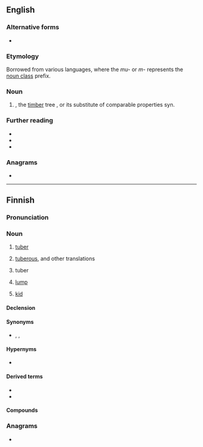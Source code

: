 ==English==

===Alternative forms===
* {{alter|en|Mukula|mukwa|Mukwa}}

===Etymology===
Borrowed from various {{bor|en|bnt}} languages, where the ''mu-'' or ''m-'' represents the [[noun class]] prefix.

===Noun===
{{en-noun|-}}

# {{tlb|en|Zambia|Malawi}} {{vern|Transvaal teak}}, the [[timber]] tree {{taxlink|Pterocarpus angolensis|species}}, or its substitute of comparable properties {{taxlink|Pterocarpus tinctorius|species}} syn. {{taxlink|Pterocarpus chrysothrix|species}}

===Further reading===
* {{cite-web|author=Shi Yi|title=Chinese Demand for Bloodwood Cuts Into Congo’s Ecosystem|work=Earth Journalism Network|date=2017-01-20|url=https://earthjournalism.net/stories/chinese-demand-for-bloodwood-cuts-into-congo2019s-ecosystem|accessdate=21 August 2019|archiveurl=https://web.archive.org/web/20190821213600/https://earthjournalism.net/stories/chinese-demand-for-bloodwood-cuts-into-congo2019s-ecosystem|archivedate=21 August 2019}}
* {{cite-web|title=Saving trees or improving lives? Tackling illegal logging in Zambia's forests|author=Xue Weng, Paolo Cerutti, Penias Banda and Davison Gumbo|work=International Institute for Environment and Development|date=2017-04-19|url=https://www.iied.org/saving-trees-or-improving-lives}}
* {{cite-book|title=Informality, global capital, rural development and the environment: Mukula (rosewood) trade between China and Zambia|author=Paolo Omar Cerutti, Davison Gumbo, Kaala Moombe, George Schoneveld, Robert Nasi, Nils Bourland and Xiaoxue Weng|publisher=International Institute for Environment and Development|year=2018|url=https://pubs.iied.org/pdfs/13603IIED.pdf}}

===Anagrams===
* {{anagrams|en|a=aklmuu|Maluku}}

{{topics|en|Dalbergieae tribe plants|Woods}}

----

==Finnish==

===Pronunciation===
{{fi-pronunciation}}

===Noun===
{{fi-noun}}

# {{lb|fi|botany}} [[tuber]] {{gloss|fleshy underground stem}}
# {{lb|fi|modifier}} [[tuberous]], and other translations {{gloss|of, relating to, resembling, or producing tubers}}
#: {{ux|fi|'''mukula'''juures|'''tuberous''' root vegetable|inline=1}}
#: {{ux|fi|'''mukula'''kivi|cobblestone|inline=1}}
# {{lb|fi|horticulture}} tuber {{gloss|thickened rootstock}}
# [[lump]] {{gloss|mound or mass of no particular shape}}
# {{lb|fi|colloquial}} [[kid]] {{gloss|little child}}

====Declension====
{{fi-decl-kulkija|mukul|a}}

====Synonyms====
* {{sense|lump}} {{l|fi|murikka}}, {{l|fi|möykky}}, {{l|fi|paakku}}

====Hypernyms====
* {{sense|botany}} {{l|fi|varastoelin}}

====Derived terms====
* {{l|fi|-mukulainen}}
* {{l|fi|mukuloida}}

====Compounds====
{{col4|fi
|juurimukula
|mukula-artisokka
|mukulafenkoli
|mukulajuuri
|mukulakasvi
|mukulakiveys
|mukulakivi
|mukulaleinikki
|mukulaselleri
|mukulavarsi
|perunanmukula
|tyvimukula
|varsimukula
}}

===Anagrams===
* {{anagrams|fi|a=aklmuu|kuluma}}